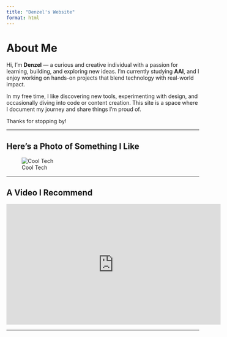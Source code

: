 ```yaml
---
title: "Denzel's Website"
format: html
---
```


# About Me

Hi, I'm **Denzel** — a curious and creative individual with a passion for learning, building, and exploring new ideas. I'm currently studying **AAI**, and I enjoy working on hands-on projects that blend technology with real-world impact.

In my free time, I like discovering new tools, experimenting with design, and occasionally diving into code or content creation. This site is a space where I document my journey and share things I'm proud of.

Thanks for stopping by!

---

## Here's a Photo of Something I Like

![Cool Tech](https://media.tenor.com/BfwjGMwp30oAAAAj/evil-larry-larry.gif)

---

## A Video I Recommend

<iframe width="560" height="315" src="https://www.youtube.com/embed/qSqVVswa420" title="YouTube video player" frameborder="0" allowfullscreen></iframe>

---
